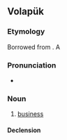 {{also|jaf|jàf}}
==Volapük==

===Etymology===
Borrowed from {{bor|vo|de|Geschäft||business}}.
A
===Pronunciation===
* {{IPA|/ʃɛf/|lang=vo}}

===Noun===
{{vo-noun}}

# [[business]]

====Declension====
{{vo-decl-noun}}